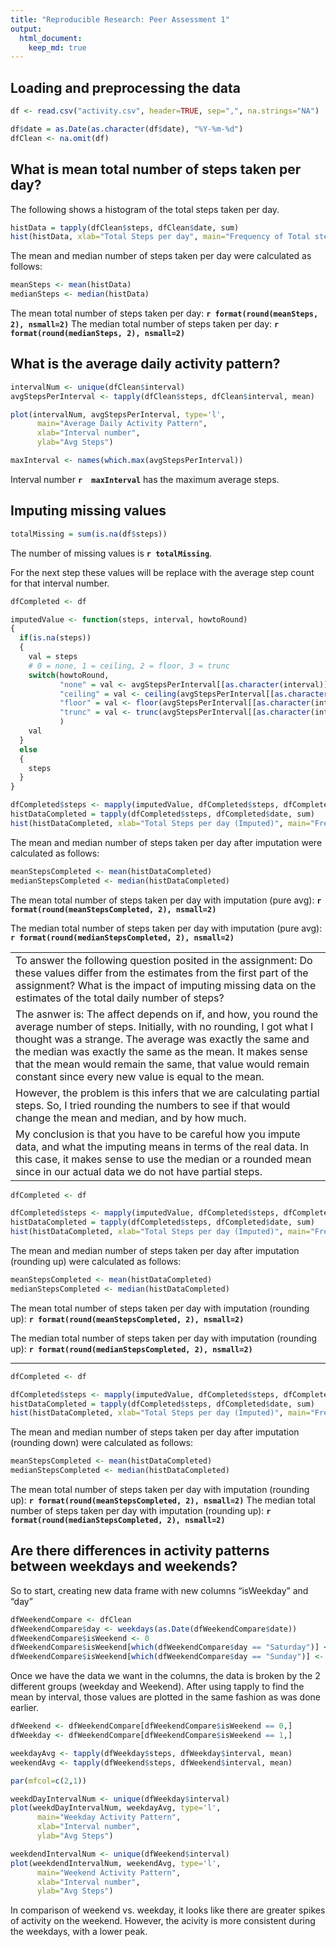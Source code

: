 ```yaml
---
title: "Reproducible Research: Peer Assessment 1"
output: 
  html_document:
    keep_md: true
---
```



## Loading and preprocessing the data
```r
df <- read.csv("activity.csv", header=TRUE, sep=",", na.strings="NA")

df$date = as.Date(as.character(df$date), "%Y-%m-%d")
dfClean <- na.omit(df)

```

## What is mean total number of steps taken per day?
The following shows a histogram of the total steps taken per day.

```r
histData = tapply(dfClean$steps, dfClean$date, sum)
hist(histData, xlab="Total Steps per day", main="Frequency of Total steps per Day")
```

The mean and median number of steps taken per day were calculated as follows:

```r
meanSteps <- mean(histData)
medianSteps <- median(histData)
```

 The mean total number of steps taken per day: **`r format(round(meanSteps, 2), nsmall=2)`**
 The median total number of steps taken per day: **`r format(round(medianSteps, 2), nsmall=2)`**

## What is the average daily activity pattern?
```r

intervalNum <- unique(dfClean$interval)
avgStepsPerInterval <- tapply(dfClean$steps, dfClean$interval, mean)

plot(intervalNum, avgStepsPerInterval, type='l', 
      main="Average Daily Activity Pattern",
      xlab="Interval number",
      ylab="Avg Steps")

maxInterval <- names(which.max(avgStepsPerInterval))

```

Interval number **`r  maxInterval`** has the maximum average steps.

## Imputing missing values

```r
totalMissing = sum(is.na(df$steps))
```

The number of missing values is **`r totalMissing`**. 

For the next step these values will be replace with the average step count for that interval number.

```r
dfCompleted <- df

imputedValue <- function(steps, interval, howtoRound)
{
  if(is.na(steps))
  {
    val = steps
    # 0 = none, 1 = ceiling, 2 = floor, 3 = trunc
    switch(howtoRound,
           "none" = val <- avgStepsPerInterval[[as.character(interval)]],
           "ceiling" = val <- ceiling(avgStepsPerInterval[[as.character(interval)]]),
           "floor" = val <- floor(avgStepsPerInterval[[as.character(interval)]]),
           "trunc" = val <- trunc(avgStepsPerInterval[[as.character(interval)]])
           )
    val
  }
  else
  {
    steps
  }
}

dfCompleted$steps <- mapply(imputedValue, dfCompleted$steps, dfCompleted$interval, "none")
histDataCompleted = tapply(dfCompleted$steps, dfCompleted$date, sum)
hist(histDataCompleted, xlab="Total Steps per day (Imputed)", main="Frequency of Total steps per Day (Imputed)")
```

The mean and median number of steps taken per day after imputation were calculated as follows:

```r
meanStepsCompleted <- mean(histDataCompleted)
medianStepsCompleted <- median(histDataCompleted)
```

The mean total number of steps taken per day with imputation (pure avg): **`r format(round(meanStepsCompleted, 2), nsmall=2)`**

The median total number of steps taken per day with imputation (pure avg): **`r format(round(medianStepsCompleted, 2), nsmall=2)`**

------------------------------------------------------------------------------------------------
To answer the following question posited in the assignment:
Do these values differ from the estimates from the first part of the assignment? What is the impact of imputing missing data on the estimates of the total daily number of steps?

The asnwer is: The affect depends on if, and how, you round the average number of steps.  Initially, with no rounding, I got what I thought was a strange.  The average was exactly the same and the median was exactly the same as the mean.  It makes sense that the mean would remain the same, that value would remain constant since every new value is equal to the mean.  

However, the problem is this infers that we are calculating partial steps.  So, I tried rounding the numbers to see if that would change the mean and median, and by how much.  

My conclusion is that you have to be careful how you impute data, and what the imputing means in terms of the real data.  In this case, it makes sense to use the median or a rounded mean since in our actual data we do not have partial steps.  

------------------------------------------------------------------------------------------------


```r
dfCompleted <- df

dfCompleted$steps <- mapply(imputedValue, dfCompleted$steps, dfCompleted$interval, "ceiling")
histDataCompleted = tapply(dfCompleted$steps, dfCompleted$date, sum)
hist(histDataCompleted, xlab="Total Steps per day (Imputed)", main="Frequency of Total steps per Day (Imputed - Avg - Ceiling)")
```

The mean and median number of steps taken per day after imputation (rounding up) were calculated as follows:

```r
meanStepsCompleted <- mean(histDataCompleted)
medianStepsCompleted <- median(histDataCompleted)
```

The mean total number of steps taken per day with imputation (rounding up): **`r format(round(meanStepsCompleted, 2), nsmall=2)`**

The median total number of steps taken per day with imputation (rounding up): **`r format(round(medianStepsCompleted, 2), nsmall=2)`**

------------------------------------------------------------------------------------------------
```r
dfCompleted <- df

dfCompleted$steps <- mapply(imputedValue, dfCompleted$steps, dfCompleted$interval, "floor")
histDataCompleted = tapply(dfCompleted$steps, dfCompleted$date, sum)
hist(histDataCompleted, xlab="Total Steps per day (Imputed)", main="Frequency of Total steps per Day (Imputed - Avg - Floor)")
```

The mean and median number of steps taken per day after imputation (rounding down) were calculated as follows:

```r
meanStepsCompleted <- mean(histDataCompleted)
medianStepsCompleted <- median(histDataCompleted)
```


The mean total number of steps taken per day with imputation (rounding up): **`r format(round(meanStepsCompleted, 2), nsmall=2)`**
The median total number of steps taken per day with imputation (rounding up): **`r format(round(medianStepsCompleted, 2), nsmall=2)`**



## Are there differences in activity patterns between weekdays and weekends?

So to start, creating new data frame with new columns "isWeekday" and "day"

```r
dfWeekendCompare <- dfClean
dfWeekendCompare$day <- weekdays(as.Date(dfWeekendCompare$date))
dfWeekendCompare$isWeekend <- 0
dfWeekendCompare$isWeekend[which(dfWeekendCompare$day == "Saturday")] <- 1
dfWeekendCompare$isWeekend[which(dfWeekendCompare$day == "Sunday")] <- 1
```  

Once we have the data we want in the columns, the data is broken by the 2 different groups (weekday and Weekend).  After using tapply to find the mean by interval, those values are plotted in the same fashion as was done earlier.

```r
dfWeekend <- dfWeekendCompare[dfWeekendCompare$isWeekend == 0,]
dfWeekday <- dfWeekendCompare[dfWeekendCompare$isWeekend == 1,]

weekdayAvg <- tapply(dfWeekday$steps, dfWeekday$interval, mean)
weekendAvg <- tapply(dfWeekend$steps, dfWeekend$interval, mean)

par(mfcol=c(2,1))

weekdDayIntervalNum <- unique(dfWeekday$interval)
plot(weekdDayIntervalNum, weekdayAvg, type='l', 
      main="Weekday Activity Pattern",
      xlab="Interval number",
      ylab="Avg Steps")

weekdendIntervalNum <- unique(dfWeekend$interval)
plot(weekdendIntervalNum, weekendAvg, type='l', 
      main="Weekend Activity Pattern",
      xlab="Interval number",
      ylab="Avg Steps")

```  

In comparison of weekend vs. weekday, it looks like there are greater spikes of activity on the weekend.  However, the acivity is more consistent during the weekdays, with a lower peak.  